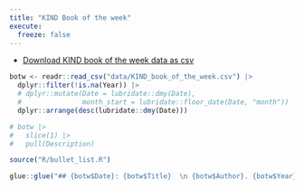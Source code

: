---
title: "KIND Book of the week"
execute: 
  freeze: false
---

+ [Download KIND book of the week data as csv](data/KIND_book_of_the_week.csv)

```{r}
botw <- readr::read_csv("data/KIND_book_of_the_week.csv") |>
  dplyr::filter(!is.na(Year)) |>
  # dplyr::mutate(Date = lubridate::dmy(Date),
  #               month_start = lubridate::floor_date(Date, "month")) |>
  dplyr::arrange(desc(lubridate::dmy(Date)))

# botw |>
#   slice(1) |>
#   pull(Description)

source("R/bullet_list.R")

glue::glue("## {botw$Date}: {botw$Title}  \n {botw$Author}. {botw$Year}. *{botw$Title}*. ISBN {botw$ISBN}, <a href='{botw$Worldcat}'>Worldcat link</a>.  \n</br> {botw$Description}  \n  \n")


```

